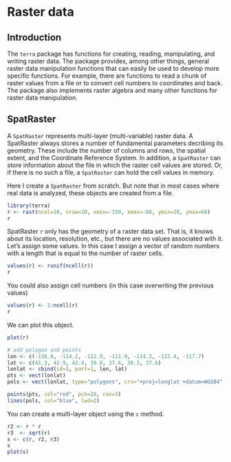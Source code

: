 # Raster data 


## Introduction

The `terra` package has functions for creating, reading, manipulating, and writing raster data. The package provides, among other things, general raster data manipulation functions that can easily be used to develop more specific functions. For example, there are functions to read a chunk of raster values from a file or to convert cell numbers to coordinates and back. The package also implements raster algebra and many other functions for raster data manipulation.


## SpatRaster

A `SpatRaster` represents multi-layer (multi-variable) raster data. A SpatRaster always stores a number of fundamental parameters decribing its geometry. These include the number of columns and rows, the spatial extent, and the Coordinate Reference System. In addition, a `SpatRaster` can store information about the file in which the raster cell values are stored. Or, if there is no such a file, a `SpatRaster` can hold the cell values in memory.

Here I create a `SpatRaster` from scratch. But note that in most cases where real data is analyzed, these objects are created from a file.

```r
library(terra)
r <- rast(ncol=10, nrow=10, xmin=-150, xmax=-80, ymin=20, ymax=60)
r
```

SpatRaster `r` only has the geometry of a raster data set. That is, it knows about its location, resolution, etc., but there are no values associated with it. Let's assign some values. In this case I assign a vector of random numbers with a length that is equal to the number of raster cells.
 
```r
values(r) <- runif(ncell(r))
r
```

You could also assign cell numbers (in this case overwriting the previous values)
```r
values(r) <- 1:ncell(r)
r
```

We can plot this object.

```r
plot(r)

# add polygon and points
lon <- c(-116.8, -114.2, -112.9, -111.9, -114.2, -115.4, -117.7)
lat <- c(41.3, 42.9, 42.4, 39.8, 37.6, 38.3, 37.6)
lonlat <- cbind(id=1, part=1, lon, lat)
pts <- vect(lonlat)
pols <- vect(lonlat, type="polygons", crs="+proj=longlat +datum=WGS84")

points(pts, col="red", pch=20, cex=3)
lines(pols, col="blue", lwd=2)
```

You can create a multi-layer object using the `c` method.

```r
r2 <- r * r
r3  <- sqrt(r)
s <- c(r, r2, r3)
s
plot(s)
```


